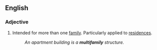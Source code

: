 ==English==
===Adjective===
{{en-adj|-}}

#Intended for more than one [[family]].  Particularly applied to [[residence]]s.
#:''An apartment building is a '''multifamily''' structure.''